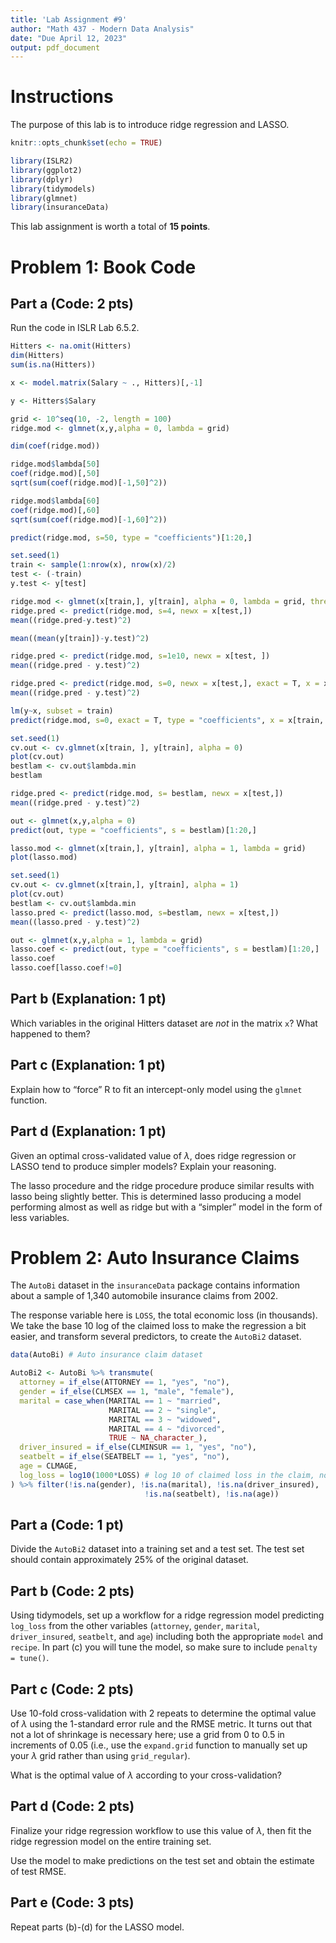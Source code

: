 ```yaml
---
title: 'Lab Assignment #9'
author: "Math 437 - Modern Data Analysis"
date: "Due April 12, 2023"
output: pdf_document
---
```


# Instructions

The purpose of this lab is to introduce ridge regression and LASSO.

```r
knitr::opts_chunk$set(echo = TRUE)
```

```r
library(ISLR2)
library(ggplot2)
library(dplyr)
library(tidymodels)
library(glmnet)
library(insuranceData)
```

This lab assignment is worth a total of **15 points**.

# Problem 1: Book Code

## Part a (Code: 2 pts)

Run the code in ISLR Lab 6.5.2.

```r
Hitters <- na.omit(Hitters)
dim(Hitters)
sum(is.na(Hitters))
```

```r
x <- model.matrix(Salary ~ ., Hitters)[,-1]

y <- Hitters$Salary
```

```r
grid <- 10^seq(10, -2, length = 100)
ridge.mod <- glmnet(x,y,alpha = 0, lambda = grid)
```

```r
dim(coef(ridge.mod))
```

```r
ridge.mod$lambda[50]
coef(ridge.mod)[,50]
sqrt(sum(coef(ridge.mod)[-1,50]^2))
```

```r
ridge.mod$lambda[60]
coef(ridge.mod)[,60]
sqrt(sum(coef(ridge.mod)[-1,60]^2))

```

```r
predict(ridge.mod, s=50, type = "coefficients")[1:20,]
```

```r
set.seed(1)
train <- sample(1:nrow(x), nrow(x)/2)
test <- (-train)
y.test <- y[test]
```

```r
ridge.mod <- glmnet(x[train,], y[train], alpha = 0, lambda = grid, thresh = 1e-12)
ridge.pred <- predict(ridge.mod, s=4, newx = x[test,])
mean((ridge.pred-y.test)^2)
```

```r
mean((mean(y[train])-y.test)^2)
```

```r
ridge.pred <- predict(ridge.mod, s=1e10, newx = x[test, ])
mean((ridge.pred - y.test)^2)
```

```r
ridge.pred <- predict(ridge.mod, s=0, newx = x[test,], exact = T, x = x[train,], y = y[train])
mean((ridge.pred - y.test)^2)

lm(y~x, subset = train)
predict(ridge.mod, s=0, exact = T, type = "coefficients", x = x[train, ], y = y[train])[1:20,]
```

```r
set.seed(1)
cv.out <- cv.glmnet(x[train, ], y[train], alpha = 0)
plot(cv.out)
bestlam <- cv.out$lambda.min
bestlam
```

```r
ridge.pred <- predict(ridge.mod, s= bestlam, newx = x[test,])
mean((ridge.pred - y.test)^2)
```

```r
out <- glmnet(x,y,alpha = 0)
predict(out, type = "coefficients", s = bestlam)[1:20,]
```

```r
lasso.mod <- glmnet(x[train,], y[train], alpha = 1, lambda = grid)
plot(lasso.mod)
```

```r
set.seed(1)
cv.out <- cv.glmnet(x[train,], y[train], alpha = 1)
plot(cv.out)
bestlam <- cv.out$lambda.min
lasso.pred <- predict(lasso.mod, s=bestlam, newx = x[test,])
mean((lasso.pred - y.test)^2)
```

```r
out <- glmnet(x,y,alpha = 1, lambda = grid)
lasso.coef <- predict(out, type = "coefficients", s = bestlam)[1:20,]
lasso.coef
lasso.coef[lasso.coef!=0]
```



## Part b (Explanation: 1 pt)

Which variables in the original Hitters dataset are *not* in the matrix `x`? What happened to them?

## Part c (Explanation: 1 pt)

Explain how to "force" R to fit an intercept-only model using the `glmnet` function.

## Part d (Explanation: 1 pt)

Given an optimal cross-validated value of $\lambda$, does ridge regression or LASSO tend to produce simpler models? Explain your reasoning.

The lasso procedure and the ridge procedure produce similar results with lasso being slightly better. This is determined lasso producing a model performing almost as well as ridge but with a "simpler" model in the form of less variables.

# Problem 2: Auto Insurance Claims

The `AutoBi` dataset in the `insuranceData` package contains information about a sample of 1,340 automobile insurance claims from 2002.

The response variable here is `LOSS`, the total economic loss (in thousands). We take the base 10 log of the claimed loss to make the regression a bit easier, and transform several predictors, to create the `AutoBi2` dataset.

```r
data(AutoBi) # Auto insurance claim dataset

AutoBi2 <- AutoBi %>% transmute(
  attorney = if_else(ATTORNEY == 1, "yes", "no"),
  gender = if_else(CLMSEX == 1, "male", "female"),
  marital = case_when(MARITAL == 1 ~ "married",
                      MARITAL == 2 ~ "single",
                      MARITAL == 3 ~ "widowed",
                      MARITAL == 4 ~ "divorced",
                      TRUE ~ NA_character_),
  driver_insured = if_else(CLMINSUR == 1, "yes", "no"),
  seatbelt = if_else(SEATBELT == 1, "yes", "no"),
  age = CLMAGE,
  log_loss = log10(1000*LOSS) # log 10 of claimed loss in the claim, not actually log-loss as in the accuracy metric
) %>% filter(!is.na(gender), !is.na(marital), !is.na(driver_insured),
                              !is.na(seatbelt), !is.na(age))
```

## Part a (Code: 1 pt)

Divide the `AutoBi2` dataset into a training set and a test set. The test set should contain approximately 25% of the original dataset.

## Part b (Code: 2 pts)

Using tidymodels, set up a workflow for a ridge regression model predicting `log_loss` from the other variables (`attorney`, `gender`, `marital`, `driver_insured`, `seatbelt`, and `age`) including both the appropriate `model` and `recipe`.  In part (c) you will tune the model, so make sure to include `penalty = tune()`.

## Part c (Code: 2 pts)

Use 10-fold cross-validation with 2 repeats to determine the optimal value of $\lambda$ using the 1-standard error rule and the RMSE metric. It turns out that not a lot of shrinkage is necessary here; use a grid from 0 to 0.5 in increments of 0.05 (i.e., use the `expand.grid` function to manually set up your $\lambda$ grid rather than using `grid_regular`).

What is the optimal value of $\lambda$ according to your cross-validation?

## Part d (Code: 2 pts)

Finalize your ridge regression workflow to use this value of $\lambda$, then fit the ridge regression model on the entire training set.

Use the model to make predictions on the test set and obtain the estimate of test RMSE. 

## Part e (Code: 3 pts)

Repeat parts (b)-(d) for the LASSO model.

